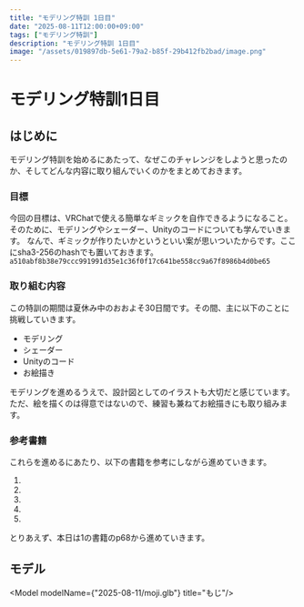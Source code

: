 ```yaml
---
title: "モデリング特訓 1日目"
date: "2025-08-11T12:00:00+09:00"
tags: ["モデリング特訓"]
description: "モデリング特訓 1日目"
image: "/assets/019897db-5e61-79a2-b85f-29b412fb2bad/image.png"
---
```



# モデリング特訓1日目

## はじめに

モデリング特訓を始めるにあたって、なぜこのチャレンジをしようと思ったのか、そしてどんな内容に取り組んでいくのかをまとめておきます。

### 目標

今回の目標は、VRChatで使える簡単なギミックを自作できるようになること。そのために、モデリングやシェーダー、Unityのコードについても学んでいきます。
なんで、ギミックが作りたいかというといい案が思いついたからです。ここにsha3-256のhashでも置いておきます。`a510abf8b38e79ccc991991d35e1c36f0f17c641be558cc9a67f8986b4d0be65`
### 取り組む内容

この特訓の期間は夏休み中のおおよそ30日間です。その間、主に以下のことに挑戦していきます。

- モデリング
- シェーダー
- Unityのコード
- お絵描き

モデリングを進めるうえで、設計図としてのイラストも大切だと感じています。ただ、絵を描くのは得意ではないので、練習も兼ねてお絵描きにも取り組みます。

### 参考書籍

これらを進めるにあたり、以下の書籍を参考にしながら進めていきます。

1. <Bibtex id="R100000002-I033001065" />
2. <Bibtex id="R100000002-I029782896" />
3. <Bibtex id="R100000002-I031794026" />
4. <Bibtex id="R100000002-I026732388" />
5. <Bibtex id="R100000002-I030122788" />

とりあえず、本日は1の書籍のp68から進めていきます。

## モデル

<Model modelName={"2025-08-11/moji.glb"} title="もじ"/>